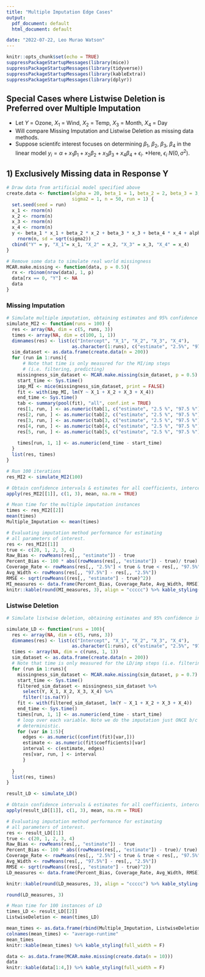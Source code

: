 ```yaml
---
title: "Multiple Imputation Edge Cases"
output:
  pdf_document: default
  html_document: default

date: "2022-07-22, Leo Murao Watson"
---
```

```r
knitr::opts_chunk$set(echo = TRUE)
suppressPackageStartupMessages(library(mice))
suppressPackageStartupMessages(library(tidyverse))
suppressPackageStartupMessages(library(kableExtra))
suppressPackageStartupMessages(library(dplyr))
```

## Special Cases where Listwise Deletion is Preferred over Multiple Imputation
  * Let $Y$ = Ozone, $X_1$ = Wind, $X_2$ = Temp, $X_3$ = Month, $X_4$ = Day
  * Will compare Missing Imputation and Listwise Deletion as missing data methods.
  * Suppose scientifc interest focuses on determining $\beta_1$, $\beta_2$, $\beta_3$, $\beta_4$ in the linear model $y_i = \alpha + x_1\beta_1 + x_2\beta_2 + x_3\beta_3 + x_4\beta_4 + \epsilon_i$. 
  *Here, $\epsilon_i ~ N(0, \sigma^2)$.
  
## 1) Exclusively Missing data in Response Y 
  
  
```r
# Draw data from artificial model specified above
create.data <- function(alpha = 20, beta_1 = 1, beta_2 = 2, beta_3 = 3, beta_4 = 4, 
                        sigma2 = 1, n = 50, run = 1) {
  set.seed(seed = run)
  x_1 <- rnorm(n)
  x_2 <- rnorm(n)
  x_3 <- rnorm(n)
  x_4 <- rnorm(n)
  y <- beta_1 * x_1 + beta_2 * x_2 + beta_3 * x_3 + beta_4 * x_4 + alpha + 
    rnorm(n, sd = sqrt(sigma2))
  cbind("Y" = y, "X_1"= x_1, "X_2" = x_2, "X_3" = x_3, "X_4" = x_4)
}

# Remove some data to simulate real world missingness
MCAR.make.missing <- function(data, p = 0.5){
  rx <- rbinom(nrow(data), 1, p)
  data[rx == 0, "Y"] <- NA
  data
}
```



### Missing Imputation


```r
# Simulate multiple imputation, obtaining estimates and 95% confidence interval.
simulate_MI2 <- function(runs = 100) {
  res <- array(NA, dim = c(5, runs, 3))
  times <- array(NA, dim = c(100, 1, 1))
  dimnames(res) <- list(c("Intercept", "X_1", "X_2", "X_3", "X_4"),
                        as.character(1:runs), c("estimate", "2.5%", "97.5%"))
  sim_dataset <- as.data.frame(create.data(n = 200))
  for (run in 1:runs){
      # Note that time is only measured for the MI/imp steps 
      # (i.e. filtering, predicting)
    missingness_sim_dataset <- MCAR.make.missing(sim_dataset, p = 0.5)
    start_time <- Sys.time()
    imp_MI <- mice(missingness_sim_dataset, print = FALSE)
    fit <- with(imp_MI, lm(Y ~ X_1 + X_2 + X_3 + X_4))
    end_time <- Sys.time()
    tab <- summary(pool(fit), "all", conf.int = TRUE)  
    res[1, run, ] <- as.numeric(tab[1, c("estimate", "2.5 %", "97.5 %")])  
    res[2, run, ] <- as.numeric(tab[2, c("estimate", "2.5 %", "97.5 %")])
    res[3, run, ] <- as.numeric(tab[3, c("estimate", "2.5 %", "97.5 %")])
    res[4, run, ] <- as.numeric(tab[4, c("estimate", "2.5 %", "97.5 %")])
    res[5, run, ] <- as.numeric(tab[5, c("estimate", "2.5 %", "97.5 %")])
    
    times[run, 1, 1] <- as.numeric(end_time - start_time)
  }
  list(res, times)
}

```

```r
# Run 100 iterations 
res_MI2 <- simulate_MI2(100)
```


```r
# Obtain confidence intervals & estimates for all coefficients, intercept.
apply(res_MI2[[1]], c(1, 3), mean, na.rm = TRUE)

```

```r
# Mean time for the multiple imputation instances
times <- res_MI2[[2]]
mean(times)
Multiple_Imputation <- mean(times)
```

```r
# Evaluating imputation method performance for estimating
# all parameters of interest.
res <- res_MI2[[1]]
true <- c(20, 1, 2, 3, 4)
Raw_Bias <- rowMeans(res[,, "estimate"]) - true
Percent_Bias <- 100 * abs((rowMeans(res[,, "estimate"]) - true)/ true)
Coverage_Rate <- rowMeans(res[,, "2.5%"] < true & true < res[,, "97.5%"])
Avg_Width <- rowMeans(res[,, "97.5%"] - res[,, "2.5%"])
RMSE <- sqrt(rowMeans((res[,, "estimate"] - true)^2))
MI_measures <- data.frame(Percent_Bias, Coverage_Rate, Avg_Width, RMSE)
knitr::kable(round(MI_measures, 3), align = "ccccc") %>% kable_styling(full_width = F)

```


###  Listwise Deletion


```r
# Simulate listwise deletion, obtaining estimates and 95% confidence interval.

simulate_LD <- function(runs = 100){
  res <- array(NA, dim = c(5, runs, 3))
  dimnames(res) <- list(c("Intercept", "X_1", "X_2", "X_3", "X_4"),
                        as.character(1:runs), c("estimate", "2.5%", "97.5%"))
  times <- array(NA, dim = c(runs, 1, 1))
  sim_dataset <- as.data.frame(create.data(n = 200))
  # Note that time is only measured for the LD/imp steps (i.e. filtering, predicting)
  for (run in 1:runs){
    missingness_sim_dataset <- MCAR.make.missing(sim_dataset, p = 0.7)
    start_time <- Sys.time()
    filtered_sim_dataset <- missingness_sim_dataset %>% 
      select(Y, X_1, X_2, X_3, X_4) %>%
      filter(!is.na(Y))
    fit <- with(filtered_sim_dataset, lm(Y ~ X_1 + X_2 + X_3 + X_4))
    end_time <- Sys.time()
    times[run, 1, 1] <- as.numeric(end_time - start_time)
    # loop over each variable. Note we do the imputation just ONCE b/c LD is 
    # deterministic.
    for (var in 1:5){
      edges <- as.numeric((confint(fit)[var,]))
      estimate <- as.numeric(fit$coefficients)[var]
      interval <- c(estimate, edges)
      res[var, run, ] <- interval
      }
  
  }
  list(res, times)
}

```

```r
result_LD <- simulate_LD()
```




```r
# Obtain confidence intervals & estimates for all coefficients, intercept.
apply(result_LD[[1]], c(1, 3), mean, na.rm = TRUE)

```

```r
# Evaluating imputation method performance for estimating
# all parameters of interest.
res <- result_LD[[1]]
true <- c(20, 1, 2, 3, 4)
Raw_Bias <- rowMeans(res[,, "estimate"]) - true
Percent_Bias <- 100 * abs((rowMeans(res[,, "estimate"]) - true)/ true)
Coverage_Rate <- rowMeans(res[,, "2.5%"] < true & true < res[,, "97.5%"])
Avg_Width <- rowMeans(res[,, "97.5%"] - res[,, "2.5%"])
RMSE <- sqrt(rowMeans((res[,, "estimate"] - true)^2))
LD_measures <- data.frame(Percent_Bias, Coverage_Rate, Avg_Width, RMSE)
```
```r
knitr::kable(round(LD_measures, 3), align = "ccccc") %>% kable_styling(full_width = F)

```

```r
round(LD_measures, 3)
```

```r
# Mean time for 100 instances of LD
times_LD <- result_LD[[2]]
ListwiseDeletion <- mean(times_LD)
```
```r
mean_times <- as.data.frame(rbind(Multiple_Imputation, ListwiseDeletion), col.names = "average_runtime")
colnames(mean_times) <- "average-runtime"
mean_times
knitr::kable(mean_times) %>% kable_styling(full_width = F)
```
```r
data <- as.data.frame(MCAR.make.missing(create.data(n = 10)))
data
knitr::kable(data[1:4,]) %>% kable_styling(full_width = F)

```


<!-- ##### Highlight and command shift C to uncomment below -->
<!-- ##### Testing -->

<!-- ```{r} -->

<!-- airquality_processed <- airquality %>% select(Ozone, Wind, Temp, Month, Day) -->

<!-- imp_MI <- mice(airquality_processed, print = FALSE) -->
<!-- fit <- with(imp_MI, lm(Ozone ~ Wind + Temp + Month + Day)) -->
<!-- tab <- summary(pool(fit), "all", conf.int = TRUE) -->
<!-- tab -->


<!-- # intercept_interval <- as.numeric(tab[1, c("estimate", "2.5 %", "97.5 %")]) -->
<!-- # wind_coeff_interval <- as.numeric(tab[2, c("estimate", "2.5 %", "97.5 %")]) -->
<!-- # temp_coeff_interval <- as.numeric(tab[3, c("estimate", "2.5 %", "97.5 %")]) -->
<!-- # month_coeff_interval <- as.numeric(tab[4, c("estimate", "2.5 %", "97.5 %")]) -->
<!-- # day_coeff_interval <- as.numeric(tab[5, c("estimate", "2.5 %", "97.5 %")]) -->
<!-- # typeof(day_coeff_interval) -->
<!-- ``` -->

<!-- ```{r} -->

<!-- ```{r} -->
<!-- fit$coefficients -->
<!-- typeof(fit$coefficients) -->
<!-- ``` -->
<!-- ```{r} -->
<!-- confint(fit)  -->
<!-- typeof(confint(fit)) -->
<!-- ``` -->
<!-- ```{r} -->
<!-- # Intercept case -->
<!-- edges <- as.numeric((confint(fit)[1,])) -->
<!-- mid <- as.numeric(fit$coefficients)[1] -->
<!-- interval <- c(edges[1], mid, edges[2]) -->
<!-- ``` -->


<!-- ```{r} -->
<!-- res <- array(NA, dim = c(5, 1, 3)) -->

<!-- ``` -->


